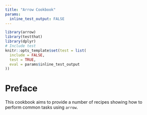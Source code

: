 ```yaml
---
title: "Arrow Cookbook"
params:
  inline_test_output: FALSE
---
```


```r
library(arrow)
library(testthat)
library(dplyr)
# Include test 
knitr::opts_template$set(test = list(
  include = FALSE,
  test = TRUE,
  eval = params$inline_test_output
))
```

# Preface

This cookbook aims to provide a number of recipes showing how to perform common tasks using `arrow`.
